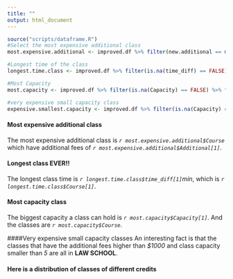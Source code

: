 ```yaml
---
title: ""
output: html_document
---
```


```r

source("scripts/dataframe.R")
#Select the most expensive additional class
most.expensive.additional <- improved.df %>% filter(new.additional == max(new.additional))

#Longest time of the class
longest.time.class <- improved.df %>% filter(is.na(time_diff) == FALSE) %>% filter(time_diff == max(time_diff))

#Most Capacity
most.capacity <- improved.df %>% filter(is.na(Capacity) == FALSE) %>% filter(Capacity == max(Capacity))

#very expensive small capacity class
expensive.smallest.capacity <- improved.df %>% filter(is.na(Capacity) == FALSE & Capacity != 0) %>% filter(Capacity < 5 & new.additional > 1000)


```

#### Most expensive additional class
The most expensive additional class is *`r most.expensive.additional$Course`* which have additional fees of *`r most.expensive.additional$Additional[1]`*.

#### Longest class EVER!!
The longest class time is *`r longest.time.class$time_diff[1]`min*, which is *`r longest.time.class$Course[1]`*.

#### Most capacity class
The biggest capacity a class can hold is *`r most.capacity$Capacity[1]`*. And the classes are *`r most.capacity$Course`*.

####Very expensive small capacity classes
An interesting fact is that the classes that have the additional fees higher than *$1000* and class capacity smaller than *5* are all in **LAW SCHOOL**.

#### Here is a distribution of classes of different credits